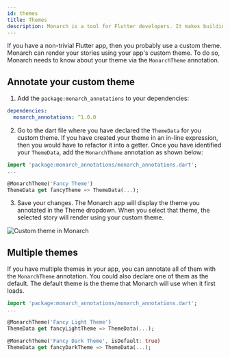 ```yaml
---
id: themes
title: Themes
description: Monarch is a tool for Flutter developers. It makes building beautiful apps a simpler and faster experience.
---
```



If you have a non-trivial Flutter app, then you probably use a custom theme. 
Monarch can render your stories using your app's custom theme. To do so, Monarch 
needs to know about your theme via the `MonarchTheme` annotation. 

## Annotate your custom theme
1. Add the `package:monarch_annotations` to your dependencies:
```yaml
dependencies:
  monarch_annotations: ^1.0.0
``` 

2. Go to the dart file where you have declared the `ThemeData` for you custom theme. 
If you have created your theme in an in-line expression, then you would have
to refactor it into a getter. Once you have identified your 
`ThemeData`, add the `MonarchTheme` annotation as shown below:
```dart
import 'package:monarch_annotations/monarch_annotations.dart';
...

@MonarchTheme('Fancy Theme')
ThemeData get fancyTheme => ThemeData(...);
```

3. Save your changes. The Monarch app will display the theme you annotated in the 
Theme dropdown. When you select that theme, the selected story will render using
your custom theme.

<img className="docs-screenshot macos" alt="Custom theme in Monarch" src={macos_theme_dropdown_fancy_theme}/>

## Multiple themes
If you have multiple themes in your app, you can annotate all of them with the 
`MonarchTheme` annotation. You could also declare one of them as the default. 
The default theme is the theme that Monarch will use when it first loads.

```dart
import 'package:monarch_annotations/monarch_annotations.dart';
...

@MonarchTheme('Fancy Light Theme')
ThemeData get fancyLightTheme => ThemeData(...);

@MonarchTheme('Fancy Dark Theme', isDefault: true)
ThemeData get fancyDarkTheme => ThemeData(...);

```
